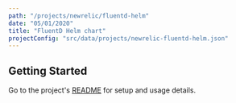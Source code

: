 ```yaml
---
path: "/projects/newrelic/fluentd-helm"
date: "05/01/2020"
title: "FluentD Helm chart"
projectConfig: "src/data/projects/newrelic-fluentd-helm.json"
---
```


## Getting Started

Go to the project's [README](https://github.com/newrelic/fluentd-helm#readme) for setup and usage details.





